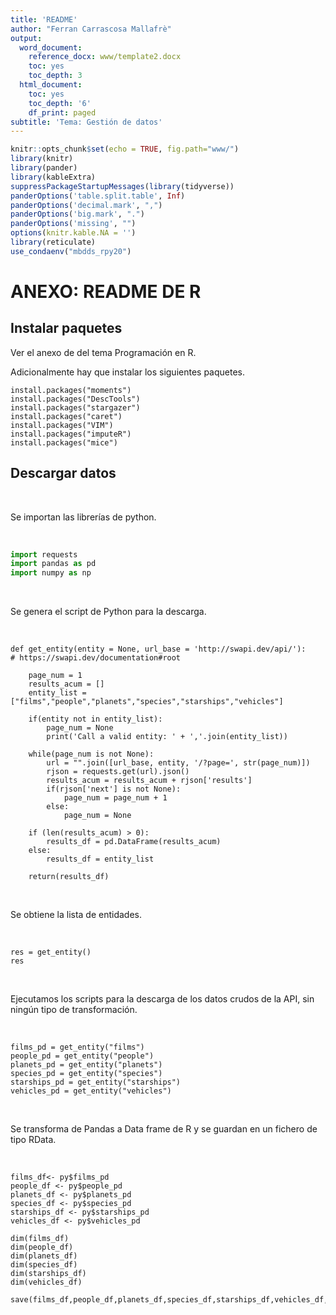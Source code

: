 ```yaml
---
title: 'README'
author: "Ferran Carrascosa Mallafrè"
output:
  word_document:
    reference_docx: www/template2.docx
    toc: yes
    toc_depth: 3
  html_document:
    toc: yes
    toc_depth: '6'
    df_print: paged
subtitle: 'Tema: Gestión de datos'
---
```


```r
knitr::opts_chunk$set(echo = TRUE, fig.path="www/")
library(knitr)
library(pander)
library(kableExtra)
suppressPackageStartupMessages(library(tidyverse))
panderOptions('table.split.table', Inf)
panderOptions('decimal.mark', ",")
panderOptions('big.mark', ".")
panderOptions('missing', "")
options(knitr.kable.NA = '')
library(reticulate)
use_condaenv("mbdds_rpy20")
```

# ANEXO: README DE R

## Instalar paquetes

Ver el anexo de del tema Programación en R.

Adicionalmente hay que instalar los siguientes paquetes.

```
install.packages("moments")
install.packages("DescTools")
install.packages("stargazer")
install.packages("caret")
install.packages("VIM")
install.packages("imputeR")
install.packages("mice")
```

## Descargar datos

<br>

Se importan las librerías de python.

<br>

```python
import requests
import pandas as pd
import numpy as np
```

<br>

Se genera el script de Python para la descarga.

<br>

```
def get_entity(entity = None, url_base = 'http://swapi.dev/api/'):
# https://swapi.dev/documentation#root
    
    page_num = 1
    results_acum = []
    entity_list = ["films","people","planets","species","starships","vehicles"]
    
    if(entity not in entity_list):
        page_num = None
        print('Call a valid entity: ' + ','.join(entity_list))
    
    while(page_num is not None):
        url = "".join([url_base, entity, '/?page=', str(page_num)])
        rjson = requests.get(url).json()
        results_acum = results_acum + rjson['results']
        if(rjson['next'] is not None):
            page_num = page_num + 1
        else:
            page_num = None
            
    if (len(results_acum) > 0):
        results_df = pd.DataFrame(results_acum)
    else:
        results_df = entity_list
    
    return(results_df)

```

<br>

Se obtiene la lista de entidades. 

<br>

```
res = get_entity()
res
```

<br>

Ejecutamos los scripts para la descarga de los datos crudos de la API, sin ningún tipo de transformación.

<br>

```
films_pd = get_entity("films")
people_pd = get_entity("people")
planets_pd = get_entity("planets")
species_pd = get_entity("species")
starships_pd = get_entity("starships")
vehicles_pd = get_entity("vehicles")
```

<br>

Se transforma de Pandas a Data frame de R y se guardan en un fichero de tipo RData. 

<br>

```
films_df<- py$films_pd
people_df <- py$people_pd
planets_df <- py$planets_pd
species_df <- py$species_pd
starships_df <- py$starships_pd
vehicles_df <- py$vehicles_pd

dim(films_df)
dim(people_df)
dim(planets_df)
dim(species_df)
dim(starships_df)
dim(vehicles_df)

save(films_df,people_df,planets_df,species_df,starships_df,vehicles_df,file="www/swapi.RData")
```

<br>
